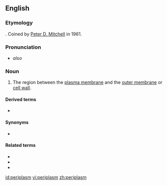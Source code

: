 ==English==

===Etymology===
{{prefix|peri|plasm|lang=en}}. Coined by [[w:Peter D. Mitchell|Peter D. Mitchell]] in 1961.

===Pronunciation===
* {{IPA|ˈpɛəɹiˌplæzm|lang=en}} ''also'' {{IPAchar|ˈpɛəɹəˌplæzm}}

===Noun===
{{en-noun}}
{{wikipedia}}

# {{lb|en|cytology}} The region between the [[plasma membrane]] and the [[outer membrane]] or [[cell wall]].

====Derived terms====
* {{l|en|periplasmic}}

====Synonyms====
* {{l|en|periplasmic space}}

====Related terms====
* {{l|en|cytoplasm}}
* {{l|en|gonoplasm}}
* {{l|en|ooplasm}}

[[id:periplasm]]
[[vi:periplasm]]
[[zh:periplasm]]